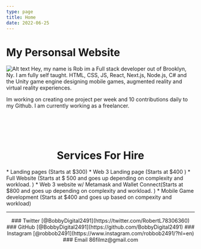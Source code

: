 ```yaml
---
type: page
title: Home
date: 2022-06-25
---
```


# My Personsal Website
<bleed>![Alt text](https://pbs.twimg.com/profile_images/1524043036203884550/CRhhU34z_400x400.png)</bleed>
Hey, my name is Rob im a Full stack developer out of Brooklyn, Ny. I am fully self taught. HTML, CSS, JS, React, Next.js, Node.js, C# and the Unity game engine
designing mobile games, augmented reality and virtual reality experiences.

Im working on creating one project per week and 10 contributions daily to my Github. I am currently working as a freelancer.
<br/>
<br/>
<br/>
<br/>
<br/>
<center><h1>Services For Hire</h1></center>
* Landing pages (Starts at $300)
* Web 3 Landing page (Starts at $400 )
* Full Website (Starts at $ 500 and goes up 
depending on complexity and workload. )
* Web 3 website w/ Metamask and Wallet Connect(Starts at $800 and goes up depending on complexity and workload. )
* Mobile Game development (Starts at $400 and goes up based on compexity and workload)

---
<center>
### Twitter [@BobbyDigital2491](https://twitter.com/RobertL78306360)
### GitHub [@BobbyDigital2491](https://github.com/BobbyDigital2491)
### Instagram [@robbob2491](https://www.instagram.com/robbob2491/?hl=en)
### Email 86filmz@gmail.com
</center>